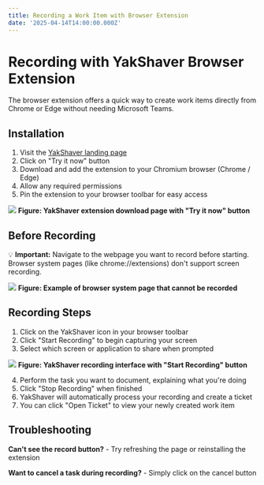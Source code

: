 ```yaml
---
title: Recording a Work Item with Browser Extension
date: '2025-04-14T14:00:00.000Z'
---
```


# Recording with YakShaver Browser Extension

The browser extension offers a quick way to create work items directly from Chrome or Edge without needing Microsoft Teams.

## Installation

1. Visit the [YakShaver landing page](https://yakshaver.ai)
2. Click on "Try it now" button
3. Download and add the extension to your Chromium browser (Chrome / Edge)
4. Allow any required permissions
5. Pin the extension to your browser toolbar for easy access

![](/YakShaver/Docs/Try-it-now.png)
**Figure: YakShaver extension download page with "Try it now" button**

## Before Recording

💡 **Important:** Navigate to the webpage you want to record before starting. Browser system pages (like chrome://extensions) don't support screen recording.

![](/YakShaver/Docs/Change-Page.png)
**Figure: Example of browser system page that cannot be recorded**

## Recording Steps

1. Click on the YakShaver icon in your browser toolbar
2. Click "Start Recording" to begin capturing your screen
3. Select which screen or application to share when prompted

![](/YakShaver/Docs/Start-Recording.png)
**Figure: YakShaver recording interface with "Start Recording" button**

4. Perform the task you want to document, explaining what you're doing
5. Click "Stop Recording" when finished
6. YakShaver will automatically process your recording and create a ticket
7. You can click "Open Ticket" to view your newly created work item

## Troubleshooting

**Can't see the record button?** -
Try refreshing the page or reinstalling the extension

**Want to cancel a task during recording?** -
Simply click on the cancel button 
